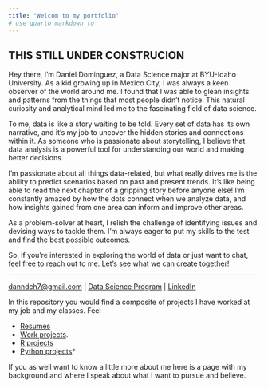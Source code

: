 ```yaml
---
title: "Welcom to my portfolio"
# use quarto markdown to 
---
```



## THIS STILL UNDER CONSTRUCION

Hey there, I'm Daniel Dominguez, a Data Science major at BYU-Idaho University. As a kid growing up in Mexico City, I was always a keen observer of the world around me. I found that I was able to glean insights and patterns from the things that most people didn't notice. This natural curiosity and analytical mind led me to the fascinating field of data science.

To me, data is like a story waiting to be told. Every set of data has its own narrative, and it's my job to uncover the hidden stories and connections within it. As someone who is passionate about storytelling, I believe that data analysis is a powerful tool for understanding our world and making better decisions.

I'm passionate about all things data-related, but what really drives me is the ability to predict scenarios based on past and present trends. It's like being able to read the next chapter of a gripping story before anyone else! I'm constantly amazed by how the dots connect when we analyze data, and how insights gained from one area can inform and improve other areas.

As a problem-solver at heart, I relish the challenge of identifying issues and devising ways to tackle them.  I'm always eager to put my skills to the test and find the best possible outcomes.

So, if you're interested in exploring the world of data or just want to chat, feel free to reach out to me. Let's see what we can create together!


---
<a href="danndch7@gmail.com">danndch7@gmail.com</a>
| <a href="https://www.byui.edu/mathematics/student-resources/data-science">Data Science Program</a>
| <a href="https://www.linkedin.com/in/dann-dominguez"/> LinkedIn</a>
</div>


In this repository you would find a composite of projects I have worked at my job and my classes. Feel 

* <a href="">Resumes</a>
* <a href="">Work projects</a>. 
* <a href="">R projects</a>
* <a href="">Python projects</a>* 



If you as well want to know a little more about me here is a page with my background and where I speak about what I want to pursue and believe.

